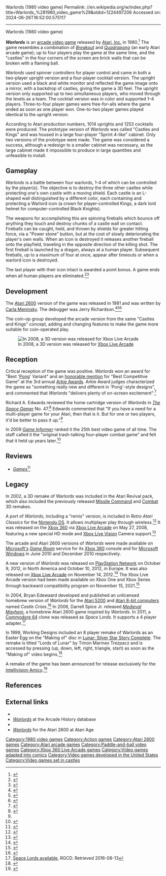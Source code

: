 Warlords (1980 video game)
Permalink: //en.wikipedia.org/w/index.php?title=Warlords_%281980_video_game%29&oldid=1224497206
Accessed on: 2024-06-26T16:52:00.575117



------
Warlords (1980 video game)
{{for|the turn-based strategy series|Warlords (video game series)}}
{{Infobox video game
|title          = Warlords
|image          = Warlords Flyer.png
|caption        = North American arcade flyer
|developer      = [[Atari, Inc.]]
|publisher      = Atari, Inc.
|series         = 
|engine         = 
|released       = '''Arcade'''{{vgrelease|NA|1980}}'''Atari 2600'''{{vgrelease|NA|1981|EU|1981}}
|genre          = [[Action game|Action]]
|modes          = 1-4 player competitive multiplayer
|platforms      = [[Arcade video game|Arcade]], [[Atari 2600]]
|arcade system  = 
}}

'''''Warlords''''' is an [[arcade video game]] released by [[Atari, Inc.]] in 1980.<ref>{{cite web |url=http://hardcoregaming101.net/warlords/warlords.htm |title=Warlords - Arcade / Atari 2600 / Gameboy Advance / Nintendo DS / Windows / Xbox 360 / PSP / Playstation / Dreamcast (1980) |publisher=hardcoregaming101 |access-date=2012-12-04 |archive-date=2012-12-23 |archive-url=https://web.archive.org/web/20121223055819/http://hardcoregaming101.net/warlords/warlords.htm |url-status=dead }}</ref> The game resembles a combination of ''[[Breakout (video game)|Breakout]]'' and ''[[Quadrapong]]'' (an early Atari arcade game); up to four players play the game at the same time, and the "castles" in the four corners of the screen are brick walls that can be broken with a flaming ball.

''Warlords'' used spinner controllers for player control and came in both a two-player upright version and a four-player cocktail version. The upright version used a black and white monitor and reflected the game image onto a mirror, with a backdrop of castles, giving the game a 3D feel. The upright version only supported up to two simultaneous players, who moved through the levels as a team. The cocktail version was in color and supported 1–4 players. Three-to-four player games were free-for-alls where the game ended as soon as one player won. One-to-two player games played identical to the upright version.

According to Atari production numbers, 1014 uprights and 1253 cocktails were produced.  The prototype version of ''Warlords'' was called "Castles and Kings" and was housed in a large four-player "Sprint 4-like" cabinet.  Only two versions of the prototype were made.  The game was considered a success, although a redesign to a smaller cabinet was necessary, as the large cabinet made it impossible to produce in large quantities and unfeasible to install.

==Gameplay==
''Warlords'' is a battle between four warlords, 1-4 of which can be controlled by the player(s). The objective is to destroy the three other castles while protecting one's own castle with a moving shield.  Each castle is an L-shaped wall distinguished by a different color, each containing and protecting a Warlord icon (a crown for player-controlled Kings, a dark lord helmet for computer-controlled Black Knights).

The weapons for accomplishing this are spinning fireballs which bounce off anything they touch and destroy chunks of a castle wall on contact. Fireballs can be caught, held, and thrown by shields for greater hitting force, via a "Power stone" button, but at the cost of slowly deteriorating the player's own walls. When an icon is destroyed it releases another fireball onto the playfield, traveling in the opposite direction of the killing shot. The first fireball is launched by a dragon, always at a human player. Subsequent fireballs, up to a maximum of four at once, appear after timeouts or when a warlord icon is destroyed.

The last player with their icon intact is awarded a point bonus. A game ends when all human players are eliminated.<ref>{{Cite book|title=Warlords Operation, Maintenance and Service Manual|publisher=Atari Inc.|year=1981|pages=12}}</ref><ref>{{Cite web|url=https://www.arcade-museum.com/game_detail.php?game_id=10405|title=Warlords - Videogame by Atari|website=www.arcade-museum.com|access-date=2017-05-07}}</ref>

== Development ==
The [[Atari 2600]] version of the game was released in 1981 and was written by [[Carla Meninsky]]. The debugger was Jerry Richardson.<ref name="Meninsky">{{cite web
 | url       = http://www.atariage.com/programmer_page.html?ProgrammerID=37
 | title       = Programmers: Carla Meninsky, Debugger Jerry Richardson
 | first       = Albert
 | last       = Yarusso
 | work       = [[AtariAge]]
 | access-date       = December 3, 2010
 | archive-date       = June 24, 2016
 | archive-url       = https://web.archive.org/web/20160624192235/http://www.atariage.com/programmer_page.html?ProgrammerID=37
 | url-status       = dead
 }}</ref><ref>{{cite web | url= http://mcurrent.name/atarihistory/atari.html | title= A History of Syzygy/Atari/Atari Games/Atari Holdings | date= 2012-09-28 | access-date= 2012-12-04 | archive-date= 2013-03-06 | archive-url= https://web.archive.org/web/20130306112253/http://mcurrent.name/atarihistory/atari.html | url-status= dead }}</ref><ref>{{cite web|url=https://willnicholes.com/2011/11/12/a-conversation-with-carla-meninsky/|title=A conversation with Carla Meninsky|last=Nicholes|first=Will|date=November 12, 2011|access-date=February 10, 2023}}</ref>

The coin-op group developed the arcade version from the same "Castles and Kings" concept, adding and changing features to make the game more suitable for coin-operated play.

[[File:Warlords xbla.jpg|thumb|left|In 2008, a 3D version was released for [[Xbox Live Arcade]]]]

==Reception==
Critical reception of the game was positive. ''Warlords'' won an award for "Best '[[Pong]]' Variant" and an [[honorable mention]] for "Best Competitive Game" at the 3rd annual [[Arkie Awards]]. Arkie Award judges characterized the game as "something really new and different in 'Pong'-style designs", and commented that ''Warlords'' "delivers plenty of on-screen excitement".<ref>{{cite journal |last1= Kunkel |first1= Bill |author-link1= Bill Kunkel (journalist)|last2= Laney, Jr. |first2= Frank |author-link2= Arnie Katz|date= January 1982 |title= Arcade Alley: The Third Annual Arcade Awards |journal= [[Video (magazine)|Video]]|publisher= Reese Communications|volume= 5|issue= 10|pages= 28, 76–77|issn= 0147-8907}}</ref>{{rp|76}}

Richard A. Edwards reviewed the home cartridge version of ''Warlords'' in ''[[The Space Gamer]]'' No. 47.<ref name="SG">{{cite journal|last= Edwards |first= Richard A.  |date=January 1982 |title=Capsule Reviews|journal=[[The Space Gamer]]|publisher=[[Steve Jackson Games]]|issue=47|pages=32}}</ref> Edwards commented that "If you have a need for a multi-player game for your Atari, then that is it.  But for one or two players, it'd be better to pass it up."<ref name="SG"/>

In 2009 ''[[Game Informer]]'' ranked it the 25th best video game of all time. The staff called it the "original trash-talking four-player combat game" and felt that it held up years later.<ref>{{cite magazine |title=Game Informer's Top 100 Games Of All Time (Circa Issue 100) |url=http://www.gameinformer.com/b/features/archive/2009/11/16/game-informer-s-top-100-games-of-all-time-circa-issue-100.aspx |magazine=[[Game Informer]] |last=Cork |first=Jeff |date=2009-11-16 |access-date=2013-12-10}}</ref>

==Reviews==
*''[[Games (magazine)|Games]]''<ref>{{cite web | url=https://archive.org/details/games-34-1982-december/page/n55/mode/2up | title=GAMES Magazine #34 | date=December 1982 }}</ref>

==Legacy==
In 2002, a 3D remake of Warlords was included in the Atari Revival pack, which also included the previously released [[Missile Command]] and [[Combat (1977 video game)|Combat]] 3D remakes.

A port of ''Warlords'', including a "remix" version, is included in ''Retro Atari Classics'' for the [[Nintendo DS]]. It allows multiplayer play through wireless.<ref>[http://www.atari.com/us/games/atari_classic_ds/ds ] {{webarchive |url=https://web.archive.org/web/20070601225009/http://www.atari.com/us/games/atari_classic_ds/ds |date=June 1, 2007 }}</ref> It was released on the [[Xbox 360]] via [[Xbox Live Arcade]] on May 27, 2008, featuring a new special HD mode and [[Xbox Live Vision]] Camera support.<ref>{{cite web|url=http://majornelson.com/archive/2008/05/27/this-week-on-arcade-buku-sudoku-and-warlords.aspx |title=This week on Arcade: Buku Sudoku and Warlords - Xbox Lives Major Nelson |publisher=Majornelson.com |date=2008-05-27 |access-date=2012-11-16}}</ref>

The arcade and Atari 2600 versions of ''Warlords'' were made available on [[Microsoft|Microsoft's]] ''[[Game Room]]'' service for its [[Xbox 360]] console and for [[Microsoft Windows]] in June 2010 and December 2010 respectively.{{Citation needed|date=October 2015}}

A new version of ''Warlords'' was released on [[PlayStation Network]] on October 9, 2012, in North America and October 10, 2012, in Europe. It was also released on [[Xbox Live Arcade]] on November 14, 2012.<ref>[http://www.atari.com/node/3779 ] {{webarchive |url=https://web.archive.org/web/20110404043724/http://www.atari.com/node/3779 |date=April 4, 2011 }}</ref> The Xbox Live Arcade version had been made available on Xbox One and Xbox Series through backward compatibility program on November 15, 2021.<ref>{{cite web|url=https://majornelson.com/xbox-one-backward-compatibility/|title=Xbox One Backward Compatibility List (Last Update: 15 November 2021)|first=Larry|last=Hyrb|work=majornelson.com|publisher=Microsoft Corporation|date=November 15, 2021|access-date=November 28, 2021|archive-url=https://web.archive.org/web/20211124103610/https://majornelson.com/xbox-one-backward-compatibility/|archive-date=November 24, 2021|url-status=live}}</ref>

In 2004, Bryan Edewaard developed and published an unlicensed homebrew version of ''Warlords'' for the [[Atari 5200]] and [[Atari 8-bit computers]] named ''Castle Crisis''.<ref>{{cite web|url=http://www.atariage.com/software_page.html?SoftwareLabelID=2689 |title=Atari 5200 - Castle Crisis (Self-Published) |publisher=AtariAge |access-date=2012-11-16}}</ref> In 2006, Darrell Spice Jr. released ''[[Medieval Mayhem]]'', a homebrew Atari 2600 game inspired by ''Warlords''. In 2011, a [[Commodore 64]] clone was released as ''Space Lords''. It supports a 4 player adapter.<ref>[http://www.rgcd.co.uk/2012/10/space-lords-centaurus-available-c64.html Space Lords available], RGCD. Retrieved 2016-08-13</ref>

In 1999, Working Designs included an 8 player remake of Warlords as an Easter Egg on the "Making of" disc in [[Lunar: Silver Star Story Complete]].  The remake is titled "Lords of Lunar" by Timon Marmex Trezpacz and is accessed by pressing (up, down, left, right, triangle, start) as soon as the "Making of" video begins.<ref>{{cite web|url=http://gamemoir.com/five-video-game-easter-eggs-you-can-find-without-playing/ |title=Five Video Game Easter Eggs You Can Find Without Playing |date=15 January 2017 |access-date=2020-10-10}}</ref>

A remake of the game has been announced for release exclusively for the [[Intellivision Amico]].<ref>{{cite press release|title=Intellivision® Reveals Initial Details For The Upcoming Amico™ Home Video Game Console!|url=https://www.prnewswire.com/news-releases/intellivision-reveals-initial-details-for-the-upcoming-amico-home-video-game-console-300734998.html|website=PR Newswire}}</ref>

==References==
{{reflist}}

==External links==
* {{KLOV game|id=10405|name=Warlords}}
* [http://www.arcade-history.com/?page=detail&id=3141 ''Warlords''] at the Arcade History database
* {{atarimania|id=8220}}
* [https://www.atariage.com/software_page.php?SoftwareLabelID=593 ''Warlords''] for the Atari 2600 at Atari Age

{{Atari 2600}}

[[Category:1980 video games]]
[[Category:Action games]]
[[Category:Atari 2600 games]]
[[Category:Atari arcade games]]
[[Category:Paddle-and-ball video games]]
[[Category:Xbox 360 Live Arcade games]]
[[Category:Video games adapted into comics]]
[[Category:Video games developed in the United States]]
[[Category:Video games set in castles]]
